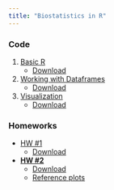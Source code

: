 ```yaml
---
title: "Biostatistics in R"
---
```


### Code

1.  [Basic R](./code/basic_r.Rmd)
    -   [Download](./zipfiles/basic_r.zip)
2.  [Working with Dataframes](./code/advanced_df.Rmd)
    -   [Download](./zipfiles/advanced_df.zip)

3.  [Visualization](code/datavis.Rmd)
    -   [Download](./zipfiles/datavis.zip)

<!-- 4.  [Statistical testing](code/stats.Rmd) -->

<!-- ### Presentations -->

<!-- 1.  [Distributions](presentations/distributions.qmd) -->

### Homeworks

-   [HW #1](./homeworks/HW1.Rmd)
    -   [Download](./zipfiles/HW1.zip)

-   [**HW #2**](./homeworks/HW2.Rmd)
    - [Download](./zipfiles/HW2.zip)
    - [Reference plots](./homeworks/HW2_reference.html)


<!-- -   [**HW #3**](./homeworks/HW3.Rmd) -->

<!--     - [Download](./zipfiles/HW3.zip) -->

<!-- ### How to download files: -->

<!-- ![](/images/howto_download.png){fig-align="center" width="1000"} -->
